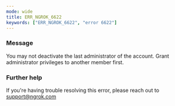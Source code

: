 ```yaml
---
mode: wide
title: ERR_NGROK_6622
keywords: ["ERR_NGROK_6622", "error 6622"]
---
```


### Message

You may not deactivate the last administrator of the account. Grant administrator privileges to another member first.

### Further help

If you're having trouble resolving this error, please reach out to [support@ngrok.com](mailto:support@ngrok.com?subject=Help%20with%20ERR_NGROK_6622)

